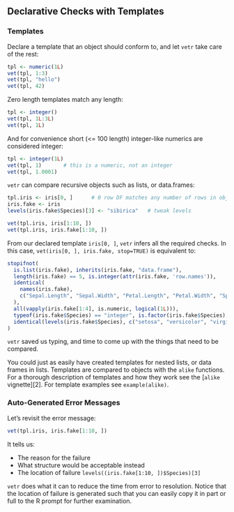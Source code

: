 ## Declarative Checks with Templates

### Templates

Declare a template that an object should conform to, and let `vetr` take care of
the rest:

```r
tpl <- numeric(1L)
vet(tpl, 1:3)
vet(tpl, "hello")
vet(tpl, 42)
```

Zero length templates match any length:

```r
tpl <- integer()
vet(tpl, 1L:3L)
vet(tpl, 1L)
```

And for convenience short (<= 100 length) integer-like numerics are considered
integer:

```r
tpl <- integer(1L)
vet(tpl, 1)       # this is a numeric, not an integer
vet(tpl, 1.0001)
```

`vetr` can compare recursive objects such as lists, or data.frames:

```r
tpl.iris <- iris[0, ]      # 0 row DF matches any number of rows in object
iris.fake <- iris
levels(iris.fake$Species)[3] <- "sibirica"   # tweak levels

vet(tpl.iris, iris[1:10, ])
vet(tpl.iris, iris.fake[1:10, ])
```

From our declared template `iris[0, ]`, `vetr` infers all the required checks.
In this case, `vet(iris[0, ], iris.fake, stop=TRUE)` is equivalent to:

```r
stopifnot(
  is.list(iris.fake), inherits(iris.fake, "data.frame"),
  length(iris.fake) == 5, is.integer(attr(iris.fake, 'row.names')),
  identical(
    names(iris.fake),
    c("Sepal.Length", "Sepal.Width", "Petal.Length", "Petal.Width", "Species")
  ),
  all(vapply(iris.fake[1:4], is.numeric, logical(1L))),
  typeof(iris.fake$Species) == "integer", is.factor(iris.fake$Species),
  identical(levels(iris.fake$Species), c("setosa", "versicolor", "virginica"))
)
```

`vetr` saved us typing, and time to come up with the things that need to be
compared.

You could just as easily have created templates for nested lists, or data frames
in lists.  Templates are compared to objects with the `alike` functions.  For a
thorough description of templates and how they work see the [`alike`
vignette][2].  For template examples see `example(alike)`.

### Auto-Generated Error Messages

Let's revisit the error message:

```r
vet(tpl.iris, iris.fake[1:10, ])
```

It tells us:

* The reason for the failure
* What structure would be acceptable instead
* The location of failure `levels((iris.fake[1:10, ])$Species)[3]`

`vetr` does what it can to reduce the time from error to resolution.  Notice
that the location of failure is generated such that you can easily copy it in
part or full to the R prompt for further examination.
